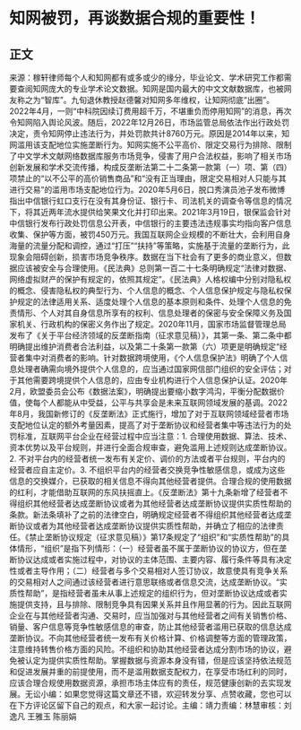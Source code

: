 # 知网被罚，再谈数据合规的重要性！
## 正文
来源：稼轩律师每个人和知网都有或多或少的缘分，毕业论文、学术研究工作都需要查阅知网庞大的专业学术论文数据。知网是国内最大的中文文献数据库，也被网友称之为“智库”。九旬退休教授赵德馨对知网多年维权，让知网彻底“出圈”。2022年4月，一则“中科院因续订费用超千万，不堪重负而停用知网”的消息，再次令知网陷入舆论风波。随后，2022年12月26日，市场监管总局依法作出行政处罚决定，责令知网停止违法行为，并处罚款共计8760万元。原因是2014年以来，知网滥用该支配地位实施垄断行为。知网实施不公平高价、限定交易行为排除、限制了中文学术文献网络数据库服务市场竞争，侵害了用户合法权益，影响了相关市场创新发展和学术交流传播，构成反垄断法第二十二条第一款第（一）项、第（四）项禁止的“以不公平的高价销售商品”和“没有正当理由，限定交易相对人只能与其进行交易”的滥用市场支配地位行为。2020年5月6日，脱口秀演员池子发布微博指出中信银行虹口支行在没有其身份证、银行卡、司法机关的调查令等信息的情况下，将其近两年流水提供给笑果文化并打印出来。2021年3月19日，银保监会针对中信银行发布行政处罚信息公开表，中信银行的主要违法违规事实均指向客户信息收集、保护等方面，被罚450万元。我国互联网企业规模的不断壮大，会利用自身海量的流量分配和调控，通过“打压”“扶持”等策略，实施基于流量的垄断行为，此现象会阻碍创新，损害市场竞争秩序。数据在当下社会有了更多的商业意义，但数据应该被安全与合理使用。《民法典》总则第一百二十七条明确规定“法律对数据、网络虚拟财产的保护有规定的，依照其规定”。《民法典》人格权编中分别对隐私权的概念、侵害隐私权的典型行为、个人信息的概念、个人信息保护规定与隐私权保护规定的法律适用关系、适度处理个人信息的基本原则和条件、处理个人信息的免责情形、个人对其自身信息所享有的权利、信息处理者的保密与安全保障义务及国家机关、行政机构的保密义务作出了规定。2020年11月，国家市场监督管理总局发布了《关于平台经济领域的反垄断指南（征求意见稿）》，其第一条、第二条中都明确提出维护消费者合法利益，以及第二十条第一款第（六）项更是明确规定“经营者集中对消费者的影响。针对数据跨境使用，《个人信息保护法》明确了个人信息处理者确需向境外提供个人信息的，应当通过国家网信部门组织的安全评估；对于其他需要跨境提供个人信息的，应由专业机构进行个人信息保护认证。2020年2月，欧盟委员会公布《数据法案》，明确提出要缩小数字鸿沟，平衡分配数据价值，使每个人都能从中受益，公平与共享会是未来互联网领域发展的基调。2022年8月，我国新修订的《反垄断法》正式施行，增加了对于互联网领域经营者市场支配地位认定的额外考量因素，提高了对于垄断协议和经营者集中等违法行为的处罚标准，互联网平台企业在经营过程中应当注意：1. 合理使用数据、算法、技术、资本优势以及平台规则，并进行全面合规审查，避免滥用上述规则达成垄断协议。2. 不对平台内的经营者统一发布有关定价、调价的方法或者平台规则，平台内的经营者应自主定价。3. 不组织平台内的经营者交换竞争性敏感信息，或成为这些信息的交换媒介，已获取的相关信息不得向其他经营者提供。合理合规的使用数据的红利，才能借助互联网的东风扶摇直上。《反垄断法》第十九条新增了经营者不得组织其他经营者达成垄断协议或者为其他经营者达成垄断协议提供实质性帮助的条款。新法条填补了之前的法律空白，明确规定经营者不得组织其他经营者达成垄断协议或者为其他经营者达成垄断协议提供实质性帮助，并确立了相应的法律责任。《禁止垄断协议规定（征求意见稿）》第17条规定了“组织”和“实质性帮助”的具体情形，“组织”是指下列情形：（一）经营者虽不属于垄断协议的协议方，但在垄断协议达成或者实施过程中，对协议的主体范围、主要内容、履行条件等具有决定性或者主导作用；（二）经营者与多个交易相对人签订协议，故意使具有竞争关系的交易相对人之间通过该经营者进行意思联络或者信息交流，达成垄断协议。“实质性帮助”，是指经营者虽未从事上述规定的组织行为，但对垄断协议达成或者实施提供支持，且与排除、限制竞争具有因果关系并且作用显著的行为。因此互联网企业在与其他经营者沟通、交易时，应当加强对与其他经营者之间有关销售价格、销量、客户信息等竞争性敏感信息的审查，防止其他经营者滥用已获取的信息达成垄断协议。不向其他经营者统一发布有关价格计算、价格调整等方面的管理政策，注意维持转售价格方面的风险。不组织和协助其他经营者达成分割市场的协议，避免被认定为提供实质性帮助。掌握数据与资源本身没有错，但是应该坚持依法规范和促进发展并重的前提使用，而不是滥用数据支配权力，在享受市场红利的同时，应该合理合规使用数据资源，承担市场主体应有的责任，规范健康创新的去实现发展。无讼小编：如果您觉得这篇文章还不错，欢迎转发分享、点赞收藏，您也可以在下方评论区留下自己的观点，和大家一起讨论。主编：靖力责编：林慧审核：刘逸凡 王雅玉 陈丽娟